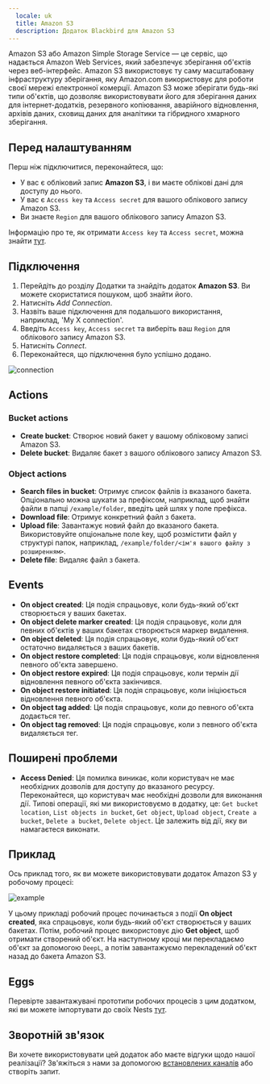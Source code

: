 ```yaml
---
  locale: uk
  title: Amazon S3
  description: Додаток Blackbird для Amazon S3
---
```


<LinkCard title="View on Github" target="_blank" href="https://github.com/bb-io/AmazonS3" icon="github" />

Amazon S3 або Amazon Simple Storage Service — це сервіс, що надається Amazon Web Services, який забезпечує зберігання об'єктів через веб-інтерфейс. Amazon S3 використовує ту саму масштабовану інфраструктуру зберігання, яку Amazon.com використовує для роботи своєї мережі електронної комерції. Amazon S3 може зберігати будь-які типи об'єктів, що дозволяє використовувати його для зберігання даних для інтернет-додатків, резервного копіювання, аварійного відновлення, архівів даних, сховищ даних для аналітики та гібридного хмарного зберігання.

## Перед налаштуванням

Перш ніж підключитися, переконайтеся, що:

- У вас є обліковий запис **Amazon S3**, і ви маєте облікові дані для доступу до нього.
- У вас є `Access key` та `Access secret` для вашого облікового запису Amazon S3.
- Ви знаєте `Region` для вашого облікового запису Amazon S3.

Інформацію про те, як отримати `Access key` та `Access secret`, можна знайти [тут](https://support.promax.com/knowledge/amazon-s3).

## Підключення

1. Перейдіть до розділу Додатки та знайдіть додаток **Amazon S3**. Ви можете скористатися пошуком, щоб знайти його.
2. Натисніть _Add Connection_.
3. Назвіть ваше підключення для подальшого використання, наприклад, 'My X connection'.
4. Введіть `Access key`, `Access secret` та виберіть ваш `Region` для облікового запису Amazon S3.
5. Натисніть _Connect_.
6. Переконайтеся, що підключення було успішно додано.

![connection](https://raw.githubusercontent.com/bb-io/AmazonS3/main/image/README/connection.png)

## Actions

### Bucket actions

- **Create bucket**: Створює новий бакет у вашому обліковому записі Amazon S3.
- **Delete bucket**: Видаляє бакет з вашого облікового запису Amazon S3.

### Object actions

- **Search files in bucket**: Отримує список файлів із вказаного бакета. Опціонально можна шукати за префіксом, наприклад, щоб знайти файли в папці `/example/folder`, введіть цей шлях у поле префікса.
- **Download file**: Отримує конкретний файл з бакета.
- **Upload file**: Завантажує новий файл до вказаного бакета. Використовуйте опціональне поле key, щоб розмістити файл у структурі папок, наприклад, `/example/folder/<ім'я вашого файлу з розширенням>`.
- **Delete file**: Видаляє файл з бакета.

## Events

- **On object created**: Ця подія спрацьовує, коли будь-який об'єкт створюється у ваших бакетах.
- **On object delete marker created**: Ця подія спрацьовує, коли для певних об'єктів у ваших бакетах створюється маркер видалення.
- **On object deleted**: Ця подія спрацьовує, коли будь-який об'єкт остаточно видаляється з ваших бакетів.
- **On object restore completed**: Ця подія спрацьовує, коли відновлення певного об'єкта завершено.
- **On object restore expired**: Ця подія спрацьовує, коли термін дії відновлення певного об'єкта закінчився.
- **On object restore initiated**: Ця подія спрацьовує, коли ініціюється відновлення певного об'єкта.
- **On object tag added**: Ця подія спрацьовує, коли до певного об'єкта додається тег.
- **On object tag removed**: Ця подія спрацьовує, коли з певного об'єкта видаляється тег.

## Поширені проблеми

- **Access Denied**: Ця помилка виникає, коли користувач не має необхідних дозволів для доступу до вказаного ресурсу. Переконайтеся, що користувач має необхідні дозволи для виконання дії. Типові операції, які ми використовуємо в додатку, це: `Get bucket location`, `List objects in bucket`, `Get object`, `Upload object`, `Create a bucket`, `Delete a bucket`, `Delete object`. Це залежить від дії, яку ви намагаєтеся виконати.

## Приклад

Ось приклад того, як ви можете використовувати додаток Amazon S3 у робочому процесі:

![example](https://raw.githubusercontent.com/bb-io/AmazonS3/main/image/README/example.png)

У цьому прикладі робочий процес починається з події **On object created**, яка спрацьовує, коли будь-який об'єкт створюється у ваших бакетах. Потім, робочий процес використовує дію **Get object**, щоб отримати створений об'єкт. На наступному кроці ми перекладаємо об'єкт за допомогою `DeepL`, а потім завантажуємо перекладений об'єкт назад до бакета Amazon S3.

## Eggs

Перевірте завантажувані прототипи робочих процесів з цим додатком, які ви можете імпортувати до своїх Nests [тут](../eggs/storage-to-mt/).

## Зворотній зв'язок

Ви хочете використовувати цей додаток або маєте відгуки щодо нашої реалізації? Зв'яжіться з нами за допомогою [встановлених каналів](https://www.blackbird.io/) або створіть запит.